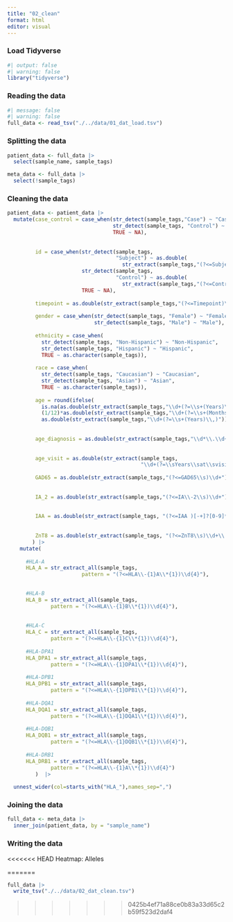 ```yaml
---
title: "02_clean"
format: html
editor: visual
---
```


### Load Tidyverse

```r
#| output: false
#| warning: false
library("tidyverse")
```

### Reading the data

```r
#| message: false
#| warning: false
full_data <- read_tsv("./../data/01_dat_load.tsv")
```

### Splitting the data

```r
patient_data <- full_data |>
  select(sample_name, sample_tags)

meta_data <- full_data |>
  select(!sample_tags)
```

### Cleaning the data

```r
patient_data <- patient_data |>
  mutate(case_control = case_when(str_detect(sample_tags,"Case") ~ "Case",
                                  str_detect(sample_tags, "Control") ~ "Control",
                                  TRUE ~ NA),
         
         
         id = case_when(str_detect(sample_tags, 
                                   "Subject") ~ as.double(
                                     str_extract(sample_tags,"(?<=Subject[^,])\\d+")),
                        str_detect(sample_tags, 
                                   "Control") ~ as.double(
                                     str_extract(sample_tags,"(?<=Control[^,])\\d+")),
                        TRUE ~ NA),
         
         timepoint = as.double(str_extract(sample_tags,"(?<=Timepoint)\\s+\\d+[.\\d+]?")),
         
         gender = case_when(str_detect(sample_tags, "Female") ~ "Female",
                            str_detect(sample_tags, "Male") ~ "Male"),
         
         ethnicity = case_when(
           str_detect(sample_tags, "Non-Hispanic") ~ "Non-Hispanic",
           str_detect(sample_tags, "Hispanic") ~ "Hispanic",
           TRUE ~ as.character(sample_tags)),
          
         race = case_when(
           str_detect(sample_tags, "Caucasian") ~ "Caucasian",
           str_detect(sample_tags, "Asian") ~ "Asian",
           TRUE ~ as.character(sample_tags)),
         
         age = round(ifelse(
           is.na(as.double(str_extract(sample_tags,"\\d+(?=\\s+(Years)\\,)"))),
           (1/12)*as.double(str_extract(sample_tags,"\\d+(?=\\s+(Months)\\,)")),
           as.double(str_extract(sample_tags,"\\d+(?=\\s+(Years)\\,)"))),2),
         
         
         age_diagnosis = as.double(str_extract(sample_tags,"\\d*\\.\\d+(?=\\sYears\\sat\\sdiagnosis)")),
         
         
         age_visit = as.double(str_extract(sample_tags,
                                           "\\d+(?=\\sYears\\sat\\svisit)")),
         
         GAD65 = as.double(str_extract(sample_tags,"(?<=GAD65\\s)\\d+")),
         
         
         IA_2 = as.double(str_extract(sample_tags,"(?<=IA\\-2\\s)\\d+")),
         
         
         IAA = as.double(str_extract(sample_tags, "(?<=IAA )[-+]?[0-9]*\\.?[0-9]+")),
         
         
         ZnT8 = as.double(str_extract(sample_tags, "(?<=ZnT8\\s)\\d+\\.\\d+"))
        ) |> 
    mutate(
      
      #HLA-A
      HLA_A = str_extract_all(sample_tags,
                        pattern = "(?<=HLA\\-{1}A\\*{1})\\d{4}"),

      
      #HLA-B
      HLA_B = str_extract_all(sample_tags,
              pattern = "(?<=HLA\\-{1}B\\*{1})\\d{4}"),
      
      
      #HLA-C
      HLA_C = str_extract_all(sample_tags,
              pattern = "(?<=HLA\\-{1}C\\*{1})\\d{4}"),
      
      #HLA-DPA1
      HLA_DPA1 = str_extract_all(sample_tags,
              pattern = "(?<=HLA\\-{1}DPA1\\*{1})\\d{4}"),
      
      #HLA-DPB1
      HLA_DPB1 = str_extract_all(sample_tags,
              pattern = "(?<=HLA\\-{1}DPB1\\*{1})\\d{4}"),
      
      #HLA-DQA1
      HLA_DQA1 = str_extract_all(sample_tags,
              pattern = "(?<=HLA\\-{1}DQA1\\*{1})\\d{4}"),
      
      #HLA-DQB1
      HLA_DQB1 = str_extract_all(sample_tags,
              pattern = "(?<=HLA\\-{1}DQB1\\*{1})\\d{4}"),
      
      #HLA-DRB1
      HLA_DRB1 = str_extract_all(sample_tags,
              pattern = "(?<=HLA\\-{1}A\\*{1})\\d{4}")
         )  |>
         
  unnest_wider(col=starts_with("HLA_"),names_sep=",")
```

### Joining the data

```r
full_data <- meta_data |>
  inner_join(patient_data, by = "sample_name")
```

### Writing the data

<<<<<<< HEAD
Heatmap: Alleles


=======
```r
full_data |>
  write_tsv("./../data/02_dat_clean.tsv")
```
>>>>>>> 0425b4ef71a88ce0b83a33d65c2b59f523d2daf4
